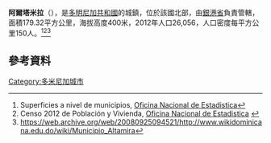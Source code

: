 {{Coord|19|40|0|N|70|50|0|W|display=title}}

'''阿爾塔米拉'''（{{lang-es|Altamira}}），是[[多明尼加共和國|多明尼加共和國]]的城鎮，位於該國北部，由[[銀港省|銀港省]]負責管轄，面積179.32平方公里，海拔高度400米，2012年人口26,056，人口密度每平方公里150人。<ref>Superficies a nivel de municipios, [https://web.archive.org/web/20090417021712/http://one.gob.do/index.php?option=com_content&task=view&id=63&Itemid=283 Oficina Nacional de Estadistica]</ref><ref>Censo 2012 de Población y Vivienda, [http://one.gob.do/ Oficina Nacional de Estadistica] {{Wayback|url=http://one.gob.do/ |date=20090401053557 }}</ref><ref>https://web.archive.org/web/20080925094521/http://www.wikidominicana.edu.do/wiki/Municipio_Altamira</ref>

==參考資料==
{{reflist}}

{{DominicanRepublic-geo-stub}}
[[Category:多米尼加城市|Category:多米尼加城市]]
